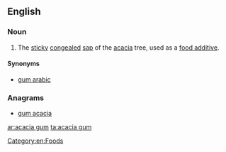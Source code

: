 ==English==

===Noun===
{{en-noun|-}}
{{wikipedia}}

# The [[sticky]] [[congealed]] [[sap]] of the [[acacia]] tree, used as a [[food additive]].

====Synonyms====
* [[gum arabic]]

===Anagrams===
* [[gum acacia#English|gum acacia]]

[[Category:en:Foods]]

[[ar:acacia gum]]
[[ta:acacia gum]]